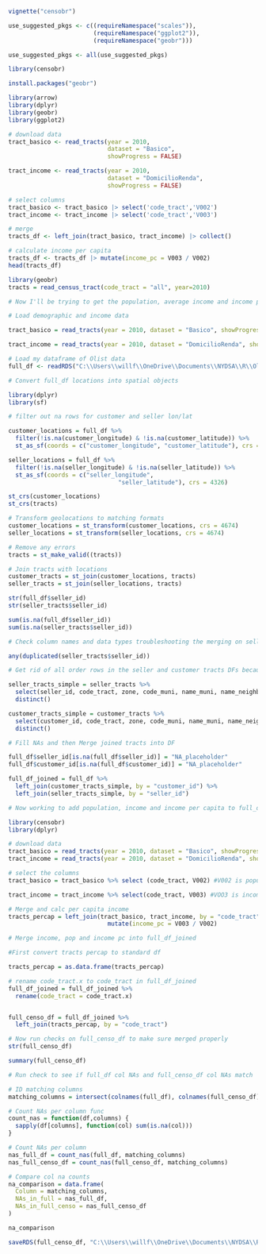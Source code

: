 ```r
vignette("censobr")
```
```r
use_suggested_pkgs <- c((requireNamespace("scales")), 
                        (requireNamespace("ggplot2")), 
                        (requireNamespace("geobr")))

use_suggested_pkgs <- all(use_suggested_pkgs)
```

```r
library(censobr)
```
```r
install.packages("geobr")
```

```r
library(arrow)
library(dplyr)
library(geobr)
library(ggplot2)
```

```r
# download data
tract_basico <- read_tracts(year = 2010,
                            dataset = "Basico", 
                            showProgress = FALSE)

tract_income <- read_tracts(year = 2010,
                            dataset = "DomicilioRenda", 
                            showProgress = FALSE)

# select columns
tract_basico <- tract_basico |> select('code_tract','V002')
tract_income <- tract_income |> select('code_tract','V003')

# merge
tracts_df <- left_join(tract_basico, tract_income) |> collect()

# calculate income per capita
tracts_df <- tracts_df |> mutate(income_pc = V003 / V002)
head(tracts_df)
```


```r
library(geobr)
tracts = read_census_tract(code_tract = "all", year=2010)
```

```r
# Now I'll be trying to get the population, average income and income per capita for each seller and buyer location in my full_df. First I need to load the census tract data from 2010

# Load demographic and income data

tract_basico = read_tracts(year = 2010, dataset = "Basico", showProgress = FALSE)

tract_income = read_tracts(year = 2010, dataset = "DomicilioRenda", showProgress = FALSE)

```

```r
# Load my dataframe of Olist data
full_df <- readRDS("C:\\Users\\willf\\OneDrive\\Documents\\NYDSA\\R\\Olist\\Data\\full_df.rds")

```

```r
# Convert full_df locations into spatial objects

library(dplyr)
library(sf)

# filter out na rows for customer and seller lon/lat

customer_locations = full_df %>%
  filter(!is.na(customer_longitude) & !is.na(customer_latitude)) %>%
  st_as_sf(coords = c("customer_longitude", "customer_latitude"), crs = 4326)

seller_locations = full_df %>%
  filter(!is.na(seller_longitude) & !is.na(seller_latitude)) %>%
  st_as_sf(coords = c("seller_longitude",
                               "seller_latitude"), crs = 4326)
```
```r
st_crs(customer_locations)
st_crs(tracts)
```
```r
# Transform geolocations to matching formats
customer_locations = st_transform(customer_locations, crs = 4674)
seller_locations = st_transform(seller_locations, crs = 4674)
```
```r
# Remove any errors
tracts = st_make_valid((tracts))
```

```r
# Join tracts with locations
customer_tracts = st_join(customer_locations, tracts)
seller_tracts = st_join(seller_locations, tracts)

```
```r
str(full_df$seller_id)
str(seller_tracts$seller_id)
```
```r
sum(is.na(full_df$seller_id))
sum(is.na(seller_tracts$seller_id))
```
```r
# Check column names and data types troubleshooting the merging on seller_id

any(duplicated(seller_tracts$seller_id))
```
```r
# Get rid of all order rows in the seller and customer tracts DFs because they cause multiple seller and customer ids which prohibits the join.

seller_tracts_simple = seller_tracts %>%
  select(seller_id, code_tract, zone, code_muni, name_muni, name_neighborhood, code_neighborhood, code_subdistrict, name_subdistrict, code_district, name_district, code_state, geometry) %>%
  distinct()

customer_tracts_simple = customer_tracts %>%
  select(customer_id, code_tract, zone, code_muni, name_muni, name_neighborhood, code_neighborhood, code_subdistrict, name_subdistrict, code_district, name_district, code_state, geometry) %>%
  distinct()
```

```r
# Fill NAs and then Merge joined tracts into DF

full_df$seller_id[is.na(full_df$seller_id)] = "NA_placeholder"
full_df$customer_id[is.na(full_df$customer_id)] = "NA_placeholder"

full_df_joined = full_df %>%
  left_join(customer_tracts_simple, by = "customer_id") %>%
  left_join(seller_tracts_simple, by = "seller_id")

```
```r
# Now working to add population, income and income per capita to full_df

library(censobr)
library(dplyr)

# download data
tract_basico = read_tracts(year = 2010, dataset = "Basico", showProgress = FALSE)
tract_income = read_tracts(year = 2010, dataset = "DomicilioRenda", showProgress = FALSE)

# select the columns
tract_basico = tract_basico %>% select (code_tract, V002) #V002 is populaltion

tract_income = tract_income %>% select(code_tract, V003) #VOO3 is income

# Merge and calc per capita income
tracts_percap = left_join(tract_basico, tract_income, by = "code_tract") %>%
                            mutate(income_pc = V003 / V002)

```
```r
# Merge income, pop and income pc into full_df_joined

#First convert tracts percap to standard df

tracts_percap = as.data.frame(tracts_percap)

# rename code_tract.x to code_tract in full_df_joined
full_df_joined = full_df_joined %>%
  rename(code_tract = code_tract.x)


full_censo_df = full_df_joined %>%
  left_join(tracts_percap, by = "code_tract")
```

```r
# Now run checks on full_censo_df to make sure merged properly
str(full_censo_df)

summary(full_censo_df)

```

```r
# Run check to see if full_df col NAs and full_censo_df col NAs match

# ID matching columns 
matching_columns = intersect(colnames(full_df), colnames(full_censo_df))

# Count NAs per column func
count_nas = function(df,columns) {
  sapply(df[columns], function(col) sum(is.na(col)))
}

# Count NAs per column
nas_full_df = count_nas(full_df, matching_columns)
nas_full_censo_df = count_nas(full_censo_df, matching_columns)

# Compare col na counts
na_comparison = data.frame(
  Column = matching_columns,
  NAs_in_full = nas_full_df, 
  NAs_in_full_censo = nas_full_censo_df
)

na_comparison
```

```r
saveRDS(full_censo_df, "C:\\Users\\willf\\OneDrive\\Documents\\NYDSA\\R\\Olist\\Data\\full_censo_df.rds" )
```

